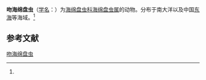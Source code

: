 {{Speciesbox
| name = 吻海绵盘虫
| status = 
| status_system = 
| image = 
| genus = Spongodiscus
| species = osculosa
| authority = (Dreyer, 1889)<ref name='id9128'>{{cite web| url =http://www.bioinfo.cn/db05/BjdwSpecies.php?action=view&id=9128| title =吻海绵盘虫| work =《中国动物物种编目数据库》| publisher =中国科学院微生物研究所| author =中国科学院动物研究所| accessdate =2009-04-16| deadurl =yes| archiveurl =https://web.archive.org/web/20160305041137/http://www.bioinfo.cn/db05/BjdwSpecies.php?action=view&id=9128| archivedate =2016-03-05}}</ref>
}}

'''吻海绵盘虫'''（[[学名|学名]]：{{lang|la|''Spongodiscus osculosa''}}）为[[海绵盘虫科|海绵盘虫科]][[海绵盘虫属|海绵盘虫属]]的动物。分布于南大洋以及中国[[东海|东海]]等海域。<ref name='id9128'/>

== 参考文献 ==
{{reflist}}

{{Wikispecies|Spongodiscus osculosa}}

[[Category:海绵盘虫属|吻海绵盘虫]]


{{放射虫小作品}}